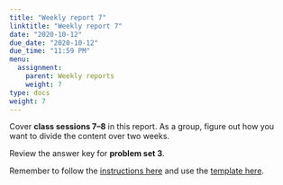 ```yaml
---
title: "Weekly report 7"
linktitle: "Weekly report 7"
date: "2020-10-12"
due_date: "2020-10-12"
due_time: "11:59 PM"
menu:
  assignment:
    parent: Weekly reports
    weight: 7
type: docs
weight: 7
---
```


Cover **class sessions 7–8** in this report. As a group, figure out how you want to divide the content over two weeks.

Review the answer key for **problem set 3**.

Remember to follow the [instructions here](/assignment/#weekly-reports-1) and use the [template here](/assignment/weekly-reports/).
